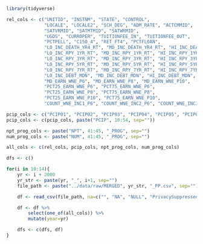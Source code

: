```r
library(tidyverse)
```

```r
rel_cols <- c("UNITID", "INSTNM", "STATE", "CONTROL",
              "LOCALE", "LOCALE2", "SCH_DEG", "ADM_RATE", "ACTCMMID",
              "SATVRMID", "SATMTMID", "SATWRMID",
              "UGDS", "CURROPER", "TUITIONFEE_IN", "TUITIONFEE_OUT",
              "PCTPELL", "C150_4", "RET_FT4", "PCTFLOAN",
              "LO_INC_DEATH_YR4_RT", "MD_INC_DEATH_YR4_RT", "HI_INC_DEATH_YR4_RT",
              "LO_INC_RPY_1YR_RT", "MD_INC_RPY_1YR_RT", "HI_INC_RPY_1YR_RT",
              "LO_INC_RPY_3YR_RT", "MD_INC_RPY_3YR_RT", "HI_INC_RPY_3YR_RT",
              "LO_INC_RPY_5YR_RT", "MD_INC_RPY_5YR_RT", "HI_INC_RPY_5YR_RT",
              "LO_INC_RPY_7YR_RT", "MD_INC_RPY_7YR_RT", "HI_INC_RPY_7YR_RT",
              "LO_INC_DEBT_MDN", "MD_INC_DEBT_MDN", "HI_INC_DEBT_MDN",
              "MD_EARN_WNE_P6", "MD_EARN_WNE_P8", "MD_EARN_WNE_P10",
              "PCT25_EARN_WNE_P6", "PCT75_EARN_WNE_P6",
              "PCT25_EARN_WNE_P8", "PCT75_EARN_WNE_P8",
              "PCT25_EARN_WNE_P10", "PCT75_EARN_WNE_P10",
              "COUNT_WNE_INC1_P6", "COUNT_WNE_INC2_P6", "COUNT_WNE_INC3_P6")

pcip_cols <- c("PCIP01", "PCIP02", "PCIP03", "PCIP04", "PCIP05", "PCIP06", "PCIP07", "PCIP08", "PCIP09") #paste 01->54
pcip_cols <- c(pcip_cols, paste("PCIP", 10:54, sep=""))

npt_prog_cols <- paste("NPT", 41:45, "_PROG", sep="")
num_prog_cols <- paste("NUM", 41:45, "_PROG", sep="")

all_cols <- c(rel_cols, pcip_cols, npt_prog_cols, num_prog_cols)

dfs <- c()

for(i in 10:14){
    yr <- i + 2000
    yr_str <- paste(yr, "_", i+1, sep="")
    file_path <- paste("../data/raw/MERGED", yr_str, "_PP.csv", sep="")

    df <- read_csv(file_path, na=c("", "NA", "NULL", "PrivacySuppressed"))

    df <- df %>%
        select(one_of(all_cols)) %>%
        mutate(year=yr)

    dfs <- c(dfs, df)
}

```
